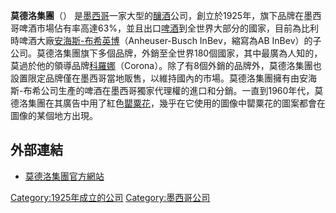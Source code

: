 {{Infobox company
| name = 莫德洛集團<br>Grupo Modelo S.A. de C.V.
| type =  [[上市公司|上市公司]]
| logo = 
| slogan =
| foundation = {{start date and age|df=yes|1922}}
| location =  {{MEX}}[[墨西哥城|墨西哥城]]
| key_people = 
| industry = [[酿酒|酿酒]]
| products = [[啤酒|啤酒]]
| revenue = {{profit}} [[美元|US$]]71 亿 <small>(2012)</small>
| net_income = {{increase}} [[美元|US$]]9.48 亿 <small>(2012)</small>
| operating_income =
| num_employees = 40,617
| parent = [[安海斯-布希英博|安海斯-布希英博]]
| subsid =
| homepage = {{URL|www.gmodelo.com.mx}}
| foot_notes =
}}
'''莫德洛集團'''（{{lang-es|'''Grupo Modelo'''}}） 是[[墨西哥|墨西哥]]一家大型的[[釀酒|釀酒]]公司，創立於1925年，旗下品牌在墨西哥啤酒市場佔有率高達63%，並且出口[[啤酒|啤酒]]到全世界大部分的國家，目前為比利時啤酒大廠[[安海斯-布希英博|安海斯-布希英博]]（Anheuser-Busch InBev，縮寫為AB InBev）的子公司。莫德洛集團旗下多個品牌，外銷至全世界180個國家，其中最廣為人知的，莫過於他的領導品牌[[科羅娜|科羅娜]]（Corona）。除了有8個外銷的品牌外，莫德洛集團也設置限定品牌僅在墨西哥當地販售，以維持國內的市場。莫德洛集團擁有由安海斯-布希公司生產的啤酒在墨西哥獨家代理權的進口和分銷。一直到1960年代，莫德洛集團在其廣告中用了紅色[[罌粟花|罌粟花]]，幾乎在它使用的圖像中罌粟花的圖案都會在圖像的某個地方出現。

== 外部連結 ==
* [http://www.grupomodelo.com.mx/ 莫德洛集團官方網站]{{dead link|date=2018年4月 |bot=InternetArchiveBot |fix-attempted=yes }}
[[Category:1925年成立的公司|Category:1925年成立的公司]]
[[Category:墨西哥公司|Category:墨西哥公司]]